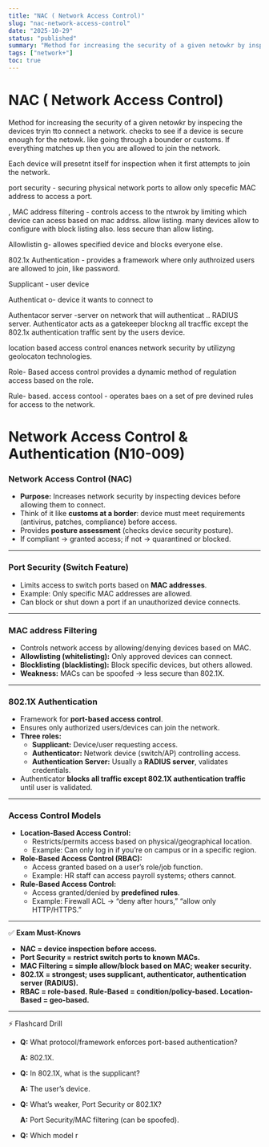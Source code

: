 ```yaml
---
title: "NAC ( Network Access Control)"
slug: "nac-network-access-control"
date: "2025-10-29"
status: "published"
summary: "Method for increasing the security of a given netowkr by inspecing the devices tryin tto connect a network. checks to see if a device is secure enough for the netowk. like going th"
tags: ["network+"]
toc: true
---
```


# NAC ( Network Access Control)

Method for increasing the security of a given netowkr by inspecing the devices tryin tto connect a network. checks to see if a device is secure enough for the netowk. like going through a bounder or customs. If everything matches up then you are allowed to join the network. 

Each device will presetnt itself for inspection when it first attempts to join the network.

port security - securing physical network ports to allow only specefic MAC address to access a port. 

 , MAC address filtering - controls access to the ntwrok by limiting which device can acess based on mac addrss. allow listing. many devices allow to configure with block listing also. less secure than allow listing. 

Allowlistin g- allowes specified device and blocks everyone else. 

802.1x Authentication - provides a framework where only authroized users are allowed to join, like password. 

Supplicant - user device 

Authenticat o- device it wants to connect to 

Authentacor server -server on network that will authenticat .. RADIUS server. Authenticator acts as a gatekeeper blockng all tracffic except the 802.1x authentication traffic sent by the users device. 

location based access control enances network security by utilizyng geolocaton technologies. 

Role- Based access control provides a dynamic method of regulation access based on the role. 

Rule- based. access contool - operates baes on a set of pre devined rules for access to the network. 

# Network Access Control & Authentication (N10-009)

### **Network Access Control (NAC)**

- **Purpose:** Increases network security by inspecting devices before allowing them to connect.
- Think of it like **customs at a border**: device must meet requirements (antivirus, patches, compliance) before access.
- Provides **posture assessment** (checks device security posture).
- If compliant → granted access; if not → quarantined or blocked.

---

### **Port Security (Switch Feature)**

- Limits access to switch ports based on **MAC addresses**.
- Example: Only specific MAC addresses are allowed.
- Can block or shut down a port if an unauthorized device connects.

---

### **MAC address Filtering**

- Controls network access by allowing/denying devices based on MAC.
- **Allowlisting (whitelisting):** Only approved devices can connect.
- **Blocklisting (blacklisting):** Block specific devices, but others allowed.
- **Weakness:** MACs can be spoofed → less secure than 802.1X.

---

### **802.1X Authentication**

- Framework for **port-based access control**.
- Ensures only authorized users/devices can join the network.
- **Three roles:**
    - **Supplicant:** Device/user requesting access.
    - **Authenticator:** Network device (switch/AP) controlling access.
    - **Authentication Server:** Usually a **RADIUS server**, validates credentials.
- Authenticator **blocks all traffic except 802.1X authentication traffic** until user is validated.

---

### **Access Control Models**

- **Location-Based Access Control:**
    - Restricts/permits access based on physical/geographical location.
    - Example: Can only log in if you’re on campus or in a specific region.
- **Role-Based Access Control (RBAC):**
    - Access granted based on a user’s role/job function.
    - Example: HR staff can access payroll systems; others cannot.
- **Rule-Based Access Control:**
    - Access granted/denied by **predefined rules**.
    - Example: Firewall ACL → “deny after hours,” “allow only HTTP/HTTPS.”

---

✅ **Exam Must-Knows**

- **NAC = device inspection before access.**
- **Port Security = restrict switch ports to known MACs.**
- **MAC Filtering = simple allow/block based on MAC; weaker security.**
- **802.1X = strongest; uses supplicant, authenticator, authentication server (RADIUS).**
- **RBAC = role-based. Rule-Based = condition/policy-based. Location-Based = geo-based.**

---

⚡ Flashcard Drill

- **Q:** What protocol/framework enforces port-based authentication?
    
    **A:** 802.1X.
    
- **Q:** In 802.1X, what is the supplicant?
    
    **A:** The user’s device.
    
- **Q:** What’s weaker, Port Security or 802.1X?
    
    **A:** Port Security/MAC filtering (can be spoofed).
    
- **Q:** Which model r